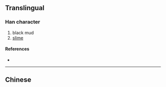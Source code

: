 {{character info/new}}
==Translingual==

===Han character===
{{Han char|rn=85|rad=水|as=09|sn=12|four=|canj=EHXM|ids=⿰氵𬛸}}

# black mud
# [[slime]]

====References====
* {{Han ref|kx=0639.111|dkj=17917|hdz=31680.060|uh=6E7C|ud=28284}}

----

==Chinese==
{{zh-see|涅|v}}